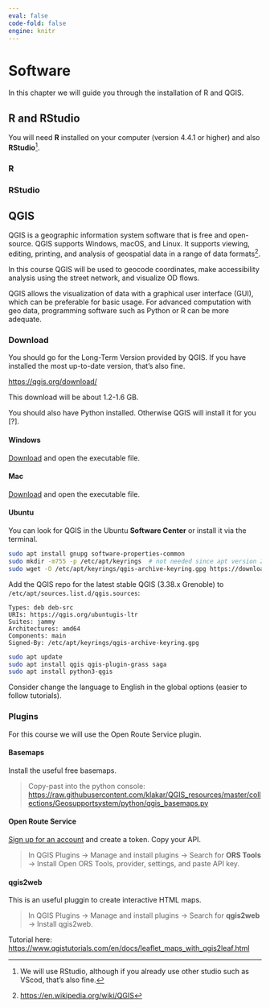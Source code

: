 ```yaml
---
eval: false
code-fold: false
engine: knitr
---
```


# Software

In this chapter we will guide you through the installation of R and QGIS.

## R and RStudio

You will need **R** installed on your computer (version 4.4.1 or higher) and also **RStudio**[^software-1].

[^software-1]: We will use RStudio, although if you already use other studio such as VScod, that's also fine.

### R

### RStudio

## QGIS

QGIS is a geographic information system software that is free and open-source. QGIS supports Windows, macOS, and Linux. It supports viewing, editing, printing, and analysis of geospatial data in a range of data formats[^software-2].

[^software-2]: <https://en.wikipedia.org/wiki/QGIS>

In this course QGIS will be used to geocode coordinates, make accessibility analysis using the street network, and visualize OD flows.

QGIS allows the visualization of data with a graphical user interface (GUI), which can be preferable for basic usage. For advanced computation with geo data, programming software such as Python or R can be more adequate.

### Download

You should go for the Long-Term Version provided by QGIS. If you have installed the most up-to-date version, that's also fine.

<https://qgis.org/download/>

This download will be about 1.2-1.6 GB.

You should also have Python installed. Otherwise QGIS will install it for you \[?\].

::: {.panel-tabset .nav-pills}
#### Windows

[Download](https://qgis.org/downloads/QGIS-OSGeo4W-3.34.10-1.msi) and open the executable file.

#### Mac

[Download](https://qgis.org/downloads/macos/qgis-macos-ltr.dmg) and open the executable file.

#### Ubuntu

You can look for QGIS in the Ubuntu **Software Center** or install it via the terminal.

```bash
sudo apt install gnupg software-properties-common
sudo mkdir -m755 -p /etc/apt/keyrings  # not needed since apt version 2.4.0 like Debian 12 and Ubuntu 22 or newer
sudo wget -O /etc/apt/keyrings/qgis-archive-keyring.gpg https://download.qgis.org/downloads/qgis-archive-keyring.gpg
```

Add the QGIS repo for the latest stable QGIS (3.38.x Grenoble) to `/etc/apt/sources.list.d/qgis.sources`:

```         
Types: deb deb-src
URIs: https://qgis.org/ubuntugis-ltr
Suites: jammy
Architectures: amd64
Components: main
Signed-By: /etc/apt/keyrings/qgis-archive-keyring.gpg
```

```bash
sudo apt update
sudo apt install qgis qgis-plugin-grass saga
sudo apt install python3-qgis
```

:::

Consider change the language to English in the global options (easier to follow tutorials).

### Plugins

For this course we will use the Open Route Service plugin.

#### Basemaps

Install the useful free basemaps.

> Copy-past into the python console: [https://raw.githubusercontent.com/klakar/QGIS_resources/master/collections/Geosupportsystem/python/qgis_basemaps.py](https://raw.githubusercontent.com/klakar/QGIS_resources/master/collections/Geosupportsystem/python/qgis_basemaps.py)

#### Open Route Service

[Sign up for an account](https://openrouteservice.org/dev/#/signup) and create a token. Copy your API.

> In QGIS Plugins → Manage and install plugins → Search for **ORS Tools** → Install Open ORS Tools, provider, settings, and paste API key.

#### qgis2web

This is an useful pluggin to create interactive HTML maps.

> In QGIS Plugins → Manage and install plugins → Search for **qgis2web** → Install qgis2web.

Tutorial here: <https://www.qgistutorials.com/en/docs/leaflet_maps_with_qgis2leaf.html>
